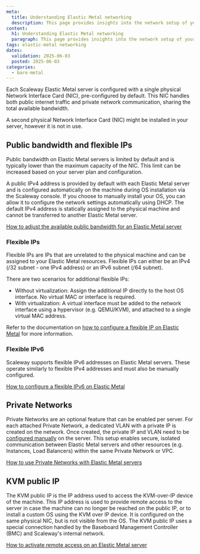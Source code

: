 ```yaml
---
meta:
  title: Understanding Elastic Metal networking
  description: This page provides insights into the network setup of your Elastic Metal server.
content:
  h1: Understanding Elastic Metal networking
  paragraph: This page provides insights into the network setup of your Elastic Metal server.
tags: elastic-metal networking
dates:
  validation: 2025-06-03
  posted: 2025-06-03
categories:
  - bare-metal
---
```



Each Scaleway Elastic Metal server is configured with a single physical Network Interface Card (NIC), pre-configured by default. This NIC handles both public internet traffic and private network communication, sharing the total available bandwidth.

<Message type="note">
    A second physical Network Interface Card (NIC) might be installed in your server, however it is not in use.
</Message>

<Lightbox image={image} size="large" alt="Schema displaying a theoretical network configuration of an Elastic Metal server" />

## Public bandwidth and flexible IPs

Public bandwidth on Elastic Metal servers is limited by default and is typically lower than the maximum capacity of the NIC. This limit can be increased based on your server plan and configuration.

A public IPv4 address is provided by default with each Elastic Metal server and is configured automatically on the machine during OS installation via the Scaleway console.
If you choose to manually install your OS, you can allow it to configure the network settings automatically using DHCP.
The default IPv4 address is statically assigned to the physical machine and cannot be transferred to another Elastic Metal server.

[How to adjust the available public bandwidth for an Elastic Metal server](/elastic-metal/how-to/adjust-available-bandwidth/)

### Flexible IPs

Flexible IPs are IPs that are unrelated to the physical machine and can be assigned to your Elastic Metal resources. Flexible IPs can either be an IPv4 (/32 subnet - one IPv4 address) or an IPv6 subnet (/64 subnet).

There are two scenarios for additional flexible IPs:

* Without virtualization: Assign the additional IP directly to the host OS interface. No virtual MAC or interface is required.
* With virtualization: A virtual interface must be added to the network interface using a hypervisor (e.g. QEMU/KVM), and attached to a single virtual MAC address.

Refer to the documentation on [how to configure a flexible IP on Elastic Metal](/elastic-metal/how-to/configure-flexible-ip/) for more information.

### Flexible IPv6

Scaleway supports flexible IPv6 addresses on Elastic Metal servers. These operate similarly to flexible IPv4 addresses and must also be manually configured.

[How to configure a flexible IPv6 on Elastic Metal](/elastic-metal/how-to/configure-flexible-ipv6/)

## Private Networks

Private Networks are an optional feature that can be enabled per server. For each attached Private Network, a dedicated VLAN with a private IP is created on the network. Once created, the private IP and VLAN need to be [configured manually](/elastic-metal/how-to/use-private-networks/#how-to-configure-the-network-interface-on-your-elastic-metal-server-for-private-networks) on the server. This setup enables secure, isolated communication between Elastic Metal servers and other resources (e.g. Instances, Load Balancers) within the same Private Network or VPC.

[How to use Private Networks with Elastic Metal servers](/elastic-metal/how-to/use-private-networks/)

## KVM public IP

The KVM public IP is the IP address used to access the KVM-over-IP device of the machine.
This IP address is used to provide remote access to the server in case the machine can no longer be reached on the public IP, or to install a custom OS using the KVM over IP device. It is configured on the same physical NIC, but is not visible from the OS.
The KVM public IP uses a special connection handled by the Baseboard Management Controller (BMC) and Scaleway's internal network.

[How to activate remote access on an Elastic Metal server](/elastic-metal/how-to/activate-remote-access/)
